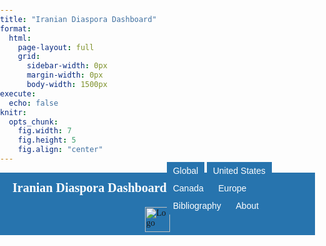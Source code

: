 ```yaml
---
title: "Iranian Diaspora Dashboard"
format:
  html:
    page-layout: full
    grid:
      sidebar-width: 0px
      margin-width: 0px
      body-width: 1500px
execute:
  echo: false
knitr:
  opts_chunk:
    fig.width: 7
    fig.height: 5
    fig.align: "center"
---
```


<style>
/* Import Montserrat Font */
@import url('https://fonts.googleapis.com/css2?family=Montserrat:ital,wght@0,100..900;1,100..900&display=swap');

/* Global Font Styling */
html, body {
  font-family: "Montserrat", serif;
  margin: 0;
  padding: 0;
}

/* Header Container */
.header-container {
  background-color: #2774AE;
  width: 100%;
  box-sizing: border-box;
  position: relative;
}

/* Compact Header with Combined Navigation */
.header {
  display: flex;
  justify-content: space-between;
  align-items: center;
  padding: 5px 20px;
  height: 50px;
  background-color: #2774AE;
  width: 100%;
  box-sizing: border-box;
}

/* Title Styling */
.header-title {
  color: white;
  font-size: 20px;
  font-weight: bold;
  text-decoration: none;
  white-space: nowrap;
}

/* Navigation Bar */
.navbar {
  border: none;
  box-shadow: none;
  margin: 0;
  padding: 0;
}

/* Tab Button Reset */
.navbar .tab-button {
  border: none !important;
  background-color: #2774AE;
  color: white;
  padding: 6px 10px;
  font-size: 14px;
  cursor: pointer;
  transition: all 0.3s ease;
  margin: 0;
  border-radius: 0;
  outline: none !important;
  box-shadow: none !important;
  position: relative;
}

/* Active Main Tab */
.navbar .tab-button.active {
  background-color: #4a8bc9;
  font-weight: bold;
}
.navbar .tab-button.active::after {
  content: "";
  position: absolute;
  bottom: 0; left: 0;
  width: 100%; height: 2px;
  background-color: white;
}

/* Hover */
.navbar .tab-button:hover { background-color: #5fa4e0; color: white; }

/* Tab Content (hidden by default) */
.tab-content {
  display: none;
  background-color: #FAFAFA !important;
  padding: 15px 40px 40px 40px;
  text-align: center;
  font-size: 20px;
  color: #333;
  margin-top: 0;
}
.tab-content.active { display: block; }

/* Submenu (US only) */
.submenu {
  position: absolute;
  width: 100%;
  background-color: #2774AE;
  padding: 1px 10px;
  z-index: 100;
  text-align: center;
  box-shadow: 0 2px 4px rgba(0,0,0,0.1);
  box-sizing: border-box;
  display: none; /* hidden until US tab is active */
}
.submenu-wrapper {
  max-width: 100%;
  margin: 0 auto;
  display: flex;
  justify-content: center;
}
.sub-tab {
  border: none !important;
  background-color: #2774AE;
  color: white;
  padding: 3px 10px;
  font-size: 12px;
  cursor: pointer;
  margin: 0;
  outline: none !important;
  box-shadow: none !important;
  position: relative;
  line-height: 1.2;
}
.sub-tab.active {
  background-color: #4a8bc9;
  font-weight: bold;
}
.sub-tab.active::after {
  content: "";
  position: absolute;
  bottom: 0; left: 0;
  width: 100%; height: 2px;
  background-color: white;
}
.sub-tab:hover { background-color: #5fa4e0; color: white; }

/* Footer */
.footer {
  display: flex; justify-content: center; align-items: center;
  background-color: #2774AE; color: white;
  padding: 5px 20px; width: 100%; height: 50px; box-sizing: border-box;
  border: none;
}

/* Responsive */
@media (max-width: 768px) {
  .header { flex-direction: column; height: auto; padding: 5px; }
  .navbar { margin-top: 5px; flex-wrap: wrap; justify-content: center; }
  .header-title { margin-bottom: 5px; }
  .footer { flex-direction: column; height: auto; padding: 10px 20px; }
}
#about.tab-content { font-size: 1em; }
</style>

```{=html}
<!-- Header Container -->
<div class="header-container">
  <div class="header">
    <a href="/" class="header-title">Iranian Diaspora Dashboard</a>
    <nav class="navbar">
      <button class="tab-button" onclick="showTab('global', this)">Global</button>
      <button class="tab-button" onclick="showTab('united-states', this)">United States</button>
      <button class="tab-button" onclick="showTab('canada', this)">Canada</button>
      <button class="tab-button" onclick="showTab('europe', this)">Europe</button>
      <button class="tab-button" onclick="showTab('bibliography', this)">Bibliography</button>
      <button class="tab-button" onclick="showTab('about', this)">About</button>
    </nav>
  </div>

  <!-- United States Submenu -->
  <div id="united-states-submenu" class="submenu">
    <div class="submenu-wrapper">
      <button class="tab-button sub-tab" data-tab="population"  onclick="showSubTab('population', this)">Defining the Population</button>
      <button class="tab-button sub-tab" data-tab="immigration" onclick="showSubTab('immigration', this)">Immigration & Citizenship</button>
      <button class="tab-button sub-tab" data-tab="marriage"    onclick="showSubTab('marriage', this)">Marriage</button>
      <button class="tab-button sub-tab" data-tab="education"   onclick="showSubTab('education', this)">Education</button>
      <button class="tab-button sub-tab" data-tab="work"        onclick="showSubTab('work', this)">Work</button>
    </div>
  </div>
</div>
```

<!-- Global -->
<div id="global" class="tab-content">
  <iframe 
    id="iframe-global"
    src="https://idd-ucla.shinyapps.io/page_6_grid_app/"
    width="100%" 
    style="border:none; height:850px;">
  </iframe>
</div>

<!-- United States sub-tabs -->
<div id="population" class="tab-content">
  <iframe 
    id="iframe-us-population"
    src="https://idd-ucla.shinyapps.io/page_1_grid_app/" 
    width="100%" 
    style="border:none; height:850px;">
  </iframe>
</div>

<div id="immigration" class="tab-content">
  <iframe 
    id="iframe-us-immigration"
    src="https://idd-ucla.shinyapps.io/page_2_grid_app/" 
    width="100%" 
    style="border:none; height:850px;">
  </iframe>
</div>

<div id="marriage" class="tab-content">
  <iframe 
    id="iframe-us-marriage"
    src="https://idd-ucla.shinyapps.io/page_3_grid_app"
    width="100%" 
    style="border:none; height:850px;">
  </iframe>
</div>

<div id="education" class="tab-content">
  <iframe 
    id="iframe-us-education"
    src="https://idd-ucla.shinyapps.io/page_4_grid_app/"
    width="100%" 
    style="border:none; height:850px;">
  </iframe>
</div>

<div id="work" class="tab-content">
  <iframe 
    id="iframe-us-work"
    src="https://idd-ucla.shinyapps.io/page_5_grid_app/"
    width="100%" 
    style="border:none; height:850px;">
  </iframe>
</div>

<!-- Canada -->
<div id="canada" class="tab-content">
  <iframe
    id="iframe-canada"
    src="https://idd-ucla.shinyapps.io/canada_grid_app/?v=20250827"
    width="100%"
    style="border:none; height:850px;">
  </iframe>
</div>

<!-- Europe -->
<div id="europe" class="tab-content">
  <h2>Coming Soon</h2>
  <p>This section is under construction. Stay tuned!</p>
</div>

<!-- About -->
<div id="about" class="tab-content" style="position:relative; font-size:1em; min-height:300px;">
  <div style="position:absolute; top:50%; left:50%; transform:translate(-50%, -50%); width:70%;">
    The Iranian Diaspora Dashboard is a part of the Iranian Diaspora project funded by the Ebrahimi Program on Iranian Diaspora in Global Perspective, housed at the UCLA Center for Near Eastern Studies (CNES). It was created by Roxanne Corbeil, Kevan Harris, and Gilad Wenig. For any inquiries or assistance, please contact <a href='mailto:cnes@international.ucla.edu'>cnes@international.ucla.edu</a>.
  </div>
</div>

<!-- Bibliography -->
<div id="bibliography" class="tab-content">
  <span style="text-align:center; display:block; font-size:20px;">
    An International Bibliography of the Iranian Diaspora<br>Compiled by H.E. Chehabi and Amir Sayadabdi
  </span>
  <iframe 
    id="iframe-bibliography"
    src="https://idd-ucla.shinyapps.io/idd_bib/" 
    width="100%" 
    height="600" 
    style="border:none;"
    sandbox="allow-scripts allow-same-origin allow-forms allow-popups">
  </iframe>
</div>

<footer class="footer">
  <a href="https://www.international.ucla.edu/cnes/home" target="_blank" rel="noopener">
    <img src="CNES_logo.png" alt="Logo" style="height: 40px;">
  </a>
</footer>

<script>
/* Main tab controller */
function showTab(tabName, element) {
  // Deactivate main buttons
  document.querySelectorAll('.navbar .tab-button').forEach(btn => btn.classList.remove('active'));
  if (element) element.classList.add('active');

  // Hide all tab contents
  document.querySelectorAll('.tab-content').forEach(tab => {
    tab.classList.remove('active');
    tab.style.display = 'none';
  });

  // Show the selected tab content
  const selected = document.getElementById(tabName);
  if (selected) {
    selected.classList.add('active');
    selected.style.display = 'block';
  }

  // Submenu visibility
  const usMenu = document.getElementById('united-states-submenu');
  if (tabName === 'united-states') {
    usMenu.style.display = 'block';
    // Auto-open "Defining the Population"
    const popBtn = document.querySelector('.sub-tab[data-tab="population"]');
    if (popBtn) {
      popBtn.classList.add('active');
      showSubTab('population', popBtn);
    }
  } else {
    usMenu.style.display = 'none';
    document.querySelectorAll('.sub-tab').forEach(st => st.classList.remove('active'));
  }
}

/* United States sub-tab controller */
function showSubTab(subTabId, element) {
  // Activate clicked sub-tab
  document.querySelectorAll('.sub-tab').forEach(t => t.classList.remove('active'));
  if (element) element.classList.add('active');

  // Hide all content then show the chosen sub-tab content
  document.querySelectorAll('.tab-content').forEach(tab => {
    tab.classList.remove('active');
    tab.style.display = 'none';
  });
  const content = document.getElementById(subTabId);
  if (content) {
    content.classList.add('active');
    content.style.display = 'block';
  }
}

/* Default on load: United States -> Defining the Population */
document.addEventListener('DOMContentLoaded', () => {
  const usBtn = document.querySelector('.navbar .tab-button[onclick*="united-states"]');
  showTab('united-states', usBtn);
});
</script>
